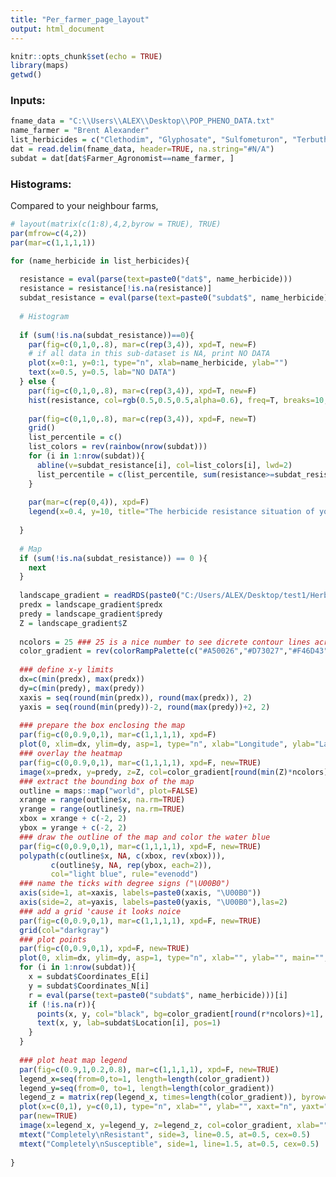 ```yaml
---
title: "Per_farmer_page_layout"
output: html_document
---
```


```r
knitr::opts_chunk$set(echo = TRUE)
library(maps)
getwd()
```

### Inputs:
```r
fname_data = "C:\\Users\\ALEX\\Desktop\\POP_PHENO_DATA.txt"
name_farmer = "Brent Alexander"
list_herbicides = c("Clethodim", "Glyphosate", "Sulfometuron", "Terbuthylazine")
dat = read.delim(fname_data, header=TRUE, na.string="#N/A")
subdat = dat[dat$Farmer_Agronomist==name_farmer, ]
```

### Histograms:
Compared to your neighbour farms,
```r
# layout(matrix(c(1:8),4,2,byrow = TRUE), TRUE)
par(mfrow=c(4,2))
par(mar=c(1,1,1,1))

for (name_herbicide in list_herbicides){
  
  resistance = eval(parse(text=paste0("dat$", name_herbicide)))
  resistance = resistance[!is.na(resistance)]
  subdat_resistance = eval(parse(text=paste0("subdat$", name_herbicide))) # load sub-dataset of each farmers
  
  # Histogram
  
  if (sum(!is.na(subdat_resistance))==0){
    par(fig=c(0,1,0,.8), mar=c(rep(3,4)), xpd=T, new=F)
    # if all data in this sub-dataset is NA, print NO DATA
    plot(x=0:1, y=0:1, type="n", xlab=name_herbicide, ylab="")
    text(x=0.5, y=0.5, lab="NO DATA")
  } else {
    par(fig=c(0,1,0,.8), mar=c(rep(3,4)), xpd=T, new=F)
    hist(resistance, col=rgb(0.5,0.5,0.5,alpha=0.6), freq=T, breaks=10, bord=FALSE, main="", xlim = c(0,1), xlab=name_herbicide, ylim = c(0,10))
    
    par(fig=c(0,1,0,.8), mar=c(rep(3,4)), xpd=F, new=T)
    grid()
    list_percentile = c()
    list_colors = rev(rainbow(nrow(subdat)))
    for (i in 1:nrow(subdat)){
      abline(v=subdat_resistance[i], col=list_colors[i], lwd=2)
      list_percentile = c(list_percentile, sum(resistance>=subdat_resistance[i])/length(resistance))
    }
    
    par(mar=c(rep(0,4)), xpd=F)
    legend(x=0.4, y=10, title="The herbicide resistance situation of your farm in ", legend=paste0(subdat$Location[!is.na(subdat_resistance)], " is lower (better) than other ", round(list_percentile[!is.na(subdat_resistance)]*100), "% farms"), col=list_colors[!is.na(subdat_resistance)], pch=c(19,19), box.col = F, cex=.9)
  
  }
  
  # Map
  if (sum(!is.na(subdat_resistance)) == 0 ){
    next
  }
  
  landscape_gradient = readRDS(paste0("C:/Users/ALEX/Desktop/test1/Herbicide/data/landscape_surfaces_gradient_data_", name_herbicide, ".rds"))
  predx = landscape_gradient$predx
  predy = landscape_gradient$predy
  Z = landscape_gradient$Z
  
  ncolors = 25 ### 25 is a nice number to see dicrete contour lines across the landscape methinks...
  color_gradient = rev(colorRampPalette(c("#A50026","#D73027","#F46D43","#FDAE61","#FEE08B","#FFFFBF","#D9EF8B","#A6D96A","#66BD63","#1A9850","#006837"))(ncolors))
  
  ### define x-y limits
  dx=c(min(predx), max(predx))
  dy=c(min(predy), max(predy))
  xaxis = seq(round(min(predx)), round(max(predx)), 2)
  yaxis = seq(round(min(predy))-2, round(max(predy))+2, 2)
  
  ### prepare the box enclosing the map
  par(fig=c(0,0.9,0,1), mar=c(1,1,1,1), xpd=F)
  plot(0, xlim=dx, ylim=dy, asp=1, type="n", xlab="Longitude", ylab="Latitdue", main=paste0(name_herbicide, " Resistance Gradient"), xaxt="n", yaxt="n") #empty
  ### overlay the heatmap
  par(fig=c(0,0.9,0,1), mar=c(1,1,1,1), xpd=F, new=TRUE)
  image(x=predx, y=predy, z=Z, col=color_gradient[round(min(Z)*ncolors):round(max(Z)*ncolors)], xlab="", ylab="", main="", asp=1, xaxt="n", yaxt="n")
  ### extract the bounding box of the map
  outline = maps::map("world", plot=FALSE)
  xrange = range(outline$x, na.rm=TRUE)
  yrange = range(outline$y, na.rm=TRUE)
  xbox = xrange + c(-2, 2)
  ybox = yrange + c(-2, 2)
  ### draw the outline of the map and color the water blue
  par(fig=c(0,0.9,0,1), mar=c(1,1,1,1), xpd=F, new=TRUE)
  polypath(c(outline$x, NA, c(xbox, rev(xbox))),
         c(outline$y, NA, rep(ybox, each=2)),
         col="light blue", rule="evenodd")
  ### name the ticks with degree signs ("\U00B0")
  axis(side=1, at=xaxis, labels=paste0(xaxis, "\U00B0"))
  axis(side=2, at=yaxis, labels=paste0(yaxis, "\U00B0"),las=2)
  ### add a grid 'cause it looks noice
  par(fig=c(0,0.9,0,1), mar=c(1,1,1,1), xpd=F, new=TRUE)
  grid(col="darkgray")
  ### plot points
  par(fig=c(0,0.9,0,1), xpd=F, new=TRUE)
  plot(0, xlim=dx, ylim=dy, asp=1, type="n", xlab="", ylab="", main="", xaxt="n", yaxt="n") #empty
  for (i in 1:nrow(subdat)){
    x = subdat$Coordinates_E[i]
    y = subdat$Coordinates_N[i]
    r = eval(parse(text=paste0("subdat$", name_herbicide)))[i]
    if (!is.na(r)){
      points(x, y, col="black", bg=color_gradient[round(r*ncolors)+1], pch=19)
      text(x, y, lab=subdat$Location[i], pos=1)
    }
  }
  
  ### plot heat map legend
  par(fig=c(0.9,1,0.2,0.8), mar=c(1,1,1,1), xpd=F, new=TRUE)
  legend_x=seq(from=0,to=1, length=length(color_gradient))
  legend_y=seq(from=0, to=1, length=length(color_gradient))
  legend_z = matrix(rep(legend_x, times=length(color_gradient)), byrow=TRUE, nrow=length(color_gradient))
  plot(x=c(0,1), y=c(0,1), type="n", xlab="", ylab="", xaxt="n", yaxt="n", main="")
  par(new=TRUE)
  image(x=legend_x, y=legend_y, z=legend_z, col=color_gradient, xlab="", ylab="", main="", xaxt="n", las=2)
  mtext("Completely\nResistant", side=3, line=0.5, at=0.5, cex=0.5)
  mtext("Completely\nSusceptible", side=1, line=1.5, at=0.5, cex=0.5)
  
}
```



